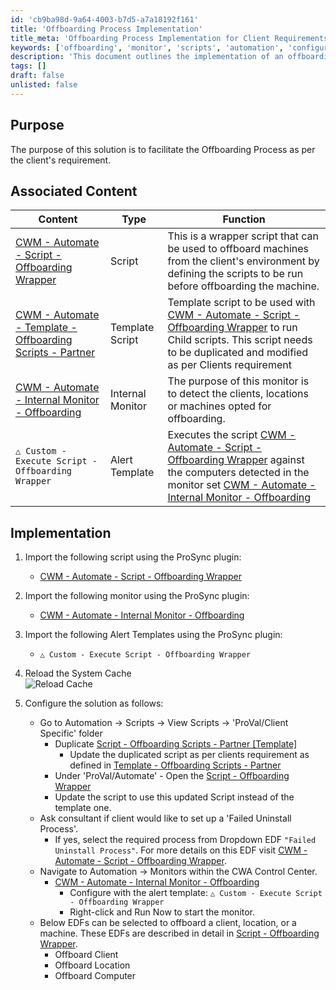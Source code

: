 ```yaml
---
id: 'cb9ba98d-9a64-4003-b7d5-a7a18192f161'
title: 'Offboarding Process Implementation'
title_meta: 'Offboarding Process Implementation for Client Requirements'
keywords: ['offboarding', 'monitor', 'scripts', 'automation', 'configuration']
description: 'This document outlines the implementation of an offboarding process tailored to client requirements, detailing associated scripts, templates, and monitors necessary for effective execution. It provides step-by-step instructions for importing and configuring the relevant components using the ProSync plugin.'
tags: []
draft: false
unlisted: false
---
```

## Purpose

The purpose of this solution is to facilitate the Offboarding Process as per the client's requirement.

## Associated Content

| Content                                                                 | Type          | Function                                                                                                                                                                                                                                        |
|-------------------------------------------------------------------------|---------------|-------------------------------------------------------------------------------------------------------------------------------------------------------------------------------------------------------------------------------------------------|
| [CWM - Automate - Script - Offboarding Wrapper](https://proval.itglue.com/DOC-5078775-15050093) | Script        | This is a wrapper script that can be used to offboard machines from the client's environment by defining the scripts to be run before offboarding the machine.                                                                                 |
| [CWM - Automate - Template - Offboarding Scripts - Partner](https://proval.itglue.com/DOC-5078775-15281996) | Template Script | Template script to be used with [CWM - Automate - Script - Offboarding Wrapper](https://proval.itglue.com/DOC-5078775-15050093) to run Child scripts. This script needs to be duplicated and modified as per Clients requirement               |
| [CWM - Automate - Internal Monitor - Offboarding](https://proval.itglue.com/DOC-5078775-14875676) | Internal Monitor | The purpose of this monitor is to detect the clients, locations or machines opted for offboarding.                                                                                                                                           |
| `△ Custom - Execute Script - Offboarding Wrapper`                       | Alert Template | Executes the script [CWM - Automate - Script - Offboarding Wrapper](https://proval.itglue.com/DOC-5078775-15050093) against the computers detected in the monitor set [CWM - Automate - Internal Monitor - Offboarding](https://proval.itglue.com/DOC-5078775-14875676) |

## Implementation

1. Import the following script using the ProSync plugin:
   - [CWM - Automate - Script - Offboarding Wrapper](https://proval.itglue.com/DOC-5078775-15050093)

2. Import the following monitor using the ProSync plugin:
   - [CWM - Automate - Internal Monitor - Offboarding](https://proval.itglue.com/DOC-5078775-14875676)

3. Import the following Alert Templates using the ProSync plugin:
   - `△ Custom - Execute Script - Offboarding Wrapper`

4. Reload the System Cache  
   ![Reload Cache](../../static/img/Offboarding/image_4.png)

5. Configure the solution as follows:
   - Go to Automation → Scripts → View Scripts → 'ProVal/Client Specific' folder
     - Duplicate [Script - Offboarding Scripts - Partner [Template]](https://proval.itglue.com/DOC-5078775-15281996)
       - Update the duplicated script as per clients requirement as defined in [Template - Offboarding Scripts - Partner](https://proval.itglue.com/DOC-5078775-15281996)
     - Under 'ProVal/Automate' - Open the [Script - Offboarding Wrapper](https://proval.itglue.com/DOC-5078775-15050093)
     - Update the script to use this updated Script instead of the template one.
   - Ask consultant if client would like to set up a 'Failed Uninstall Process'.
     - If yes, select the required process from Dropdown EDF `"Failed Uninstall Process"`. For more details on this EDF visit [CWM - Automate - Script - Offboarding Wrapper](https://proval.itglue.com/DOC-5078775-15050093).
   - Navigate to Automation → Monitors within the CWA Control Center.
     - [CWM - Automate - Internal Monitor - Offboarding](https://proval.itglue.com/DOC-5078775-14875676)
       - Configure with the alert template: `△ Custom - Execute Script - Offboarding Wrapper`
       - Right-click and Run Now to start the monitor.
   - Below EDFs can be selected to offboard a client, location, or a machine. These EDFs are described in detail in [Script - Offboarding Wrapper](https://proval.itglue.com/DOC-5078775-15050093).
     - Offboard Client
     - Offboard Location
     - Offboard Computer











